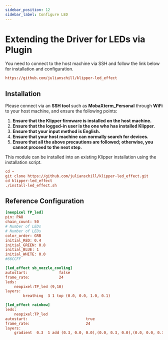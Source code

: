 ```yaml
---
sidebar_position: 12
sidebar_label: Configure LED
---
```



# Extending the Driver for LEDs via Plugin

You need to connect to the host machine via SSH and follow the link below for installation and configuration.

```cfg
https://github.com/julianschill/klipper-led_effect
```

## Installation

Please connect via an **SSH tool** such as **MobaXterm_Personal** through **WiFi** to your host machine, and ensure the following points:

1. **Ensure that the Klipper firmware is installed on the host machine.**
2. **Ensure that the logged-in user is the one who has installed Klipper.**
3. **Ensure that your input method is English.**
4. **Ensure that your host machine can normally search for devices.**
5. **Ensure that all the above precautions are followed; otherwise, you cannot proceed to the next step.**

This module can be installed into an existing Klipper installation using the installation script.

```cfg
cd ~
git clone https://github.com/julianschill/klipper-led_effect.git
cd klipper-led_effect
./install-led_effect.sh
```

## Reference Configuration

```cfg
[neopixel TP_led]
pin: PA8
chain_count: 50
# Number of LEDs
# Number of LEDs
color_order: GRB
initial_RED: 0.4    
initial_GREEN: 0.8
initial_BLUE: 1
initial_WHITE: 0.0
#66CCFF 

[led_effect sb_nozzle_cooling]
autostart:              false
frame_rate:             24
leds:
    neopixel:TP_led (9,10)
layers:
        breathing  3 1 top (0.0, 0.0, 1.0, 0.1)

[led_effect rainbow]
leds:
    neopixel:TP_led
autostart:                          true
frame_rate:                         24
layers:
    gradient  0.3  1 add (0.3, 0.0, 0.0),(0.0, 0.3, 0.0),(0.0, 0.0, 0.3)

```
